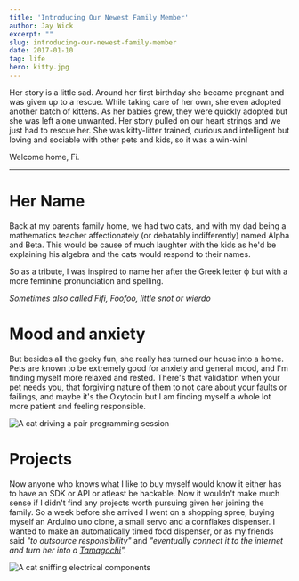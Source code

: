 ```yaml
---
title: 'Introducing Our Newest Family Member'
author: Jay Wick
excerpt: ""
slug: introducing-our-newest-family-member
date: 2017-01-10
tag: life
hero: kitty.jpg
---
```


Her story is a little sad. Around her first birthday she became pregnant and was given up to a rescue. While taking care of her own, she even adopted another batch of kittens. As her babies grew, they were quickly adopted but she was left alone unwanted. Her story pulled on our heart strings and we just had to rescue her. She was kitty-litter trained, curious and intelligent but loving and sociable with other pets and kids, so it was a win-win!

Welcome home, Fi.

****

# Her Name
Back at my parents family home, we had two cats, and with my dad being a mathematics teacher affectionately (or debatably indifferently) named Alpha and Beta. This would be cause of much laughter with the kids as he'd be explaining his algebra and the cats would respond to their names.

So as a tribute, I was inspired to name her after the Greek letter ϕ but with a more feminine pronunciation and spelling.

_Sometimes also called Fifi, Foofoo, little snot or wierdo_

# Mood and anxiety
But besides all the geeky fun, she really has turned our house into a home. Pets are known to be extremely good for anxiety and general mood, and I'm finding myself more relaxed and rested. There's that validation when your pet needs you, that forgiving nature of them to not care about your faults or failings, and maybe it's the Oxytocin but I am finding myself a whole lot more patient and feeling responsible.

![A cat driving a pair programming session](./pair-programming.jpg)

# Projects
Now anyone who knows what I like to buy myself would know it either has to have an SDK or API or atleast be hackable. Now it wouldn't make much sense if I didn't find any projects worth pursuing given her joining the family. So a week before she arrived I went on a shopping spree, buying myself an Arduino uno clone, a small servo and a cornflakes dispenser. I wanted to make an automatically timed food dispenser, or as my friends said _"to outsource responsibility"_ and _"eventually connect it to the internet and turn her into a [Tamagochi](https://en.wikipedia.org/wiki/Tamagotchi "yes this is how old people used to play before smartphones came out, you young'ens")"._


![A cat sniffing electrical components](./IMG_20161231_164810.jpg "Inspection of components as part of continual customer collaboration")
